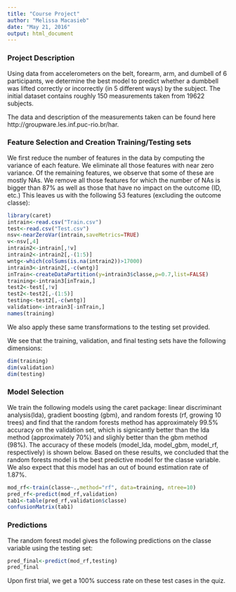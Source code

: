 ```yaml
---
title: "Course Project"
author: "Melissa Macasieb"
date: "May 21, 2016"
output: html_document
---
```


### Project Description

Using data from accelerometers on the belt, forearm, arm, and dumbell of 6 participants, we determine the best model to predict whether a dumbbell was lifted correctly or incorrectly (in 5 different ways) by the subject.  The initial dataset contains roughly 150 measurements taken from 19622 subjects.

The data and description of the measurements taken can be found here http://groupware.les.inf.puc-rio.br/har.

### Feature Selection and Creation Training/Testing sets

We first reduce the number of features in the data by computing the variance of each feature.  We eliminate all those features with near zero variance.  Of the remaining features, we observe that some of these are mostly NAs.  We remove all those features for which the number of NAs is bigger than 87% as well as those that have no impact on the outcome (ID, etc.)  This leaves us with the following 53 features (excluding the outcome classe):

```r
library(caret)
intrain<-read.csv("Train.csv")
test<-read.csv("Test.csv")
nsv<-nearZeroVar(intrain,saveMetrics=TRUE)
v<-nsv[,4]
intrain2<-intrain[,!v]
intrain2<-intrain2[,-(1:5)]
wntg<-which(colSums(is.na(intrain2))>17000)
intrain3<-intrain2[,-c(wntg)]
inTrain<-createDataPartition(y=intrain3$classe,p=0.7,list=FALSE)
training<-intrain3[inTrain,]
test2<-test[,!v]
test2<-test2[,-(1:5)]
testing<-test2[,-c(wntg)]
validation<-intrain3[-inTrain,]
names(training)
```

We also apply these same transformations to the testing set provided.

We see that the training, validation, and final testing sets have the following dimensions:



```r
dim(training)
dim(validation)
dim(testing)
```

### Model Selection

We train the following models using the caret package: linear discriminant analysis(lda), gradient boosting (gbm), and random forests (rf, growing 10 trees) and find that the random forests method has approximately 99.5% accuracy on the validation set, which is signicantly better than the lda method (approximately 70%) and slighly better than the gbm method (98%).  The accuracy of these models (model_lda, model_gbm, model_rf, respectively) is shown below.  Based on these results, we concluded that the random forests model is the best predictive model for the classe variable.  We also expect that this model has an out of bound estimation rate of 1.87%.

```r
mod_rf<-train(classe~.,method="rf", data=training, ntree=10)
pred_rf<-predict(mod_rf,validation)
tab1<-table(pred_rf,validation$classe)
confusionMatrix(tab1)
```
### Predictions
The random forest model gives the following predictions on the classe variable using the testing set:
```r
pred_final<-predict(mod_rf,testing)
pred_final
```
Upon first trial, we get a 100% success rate on these test cases in the quiz.

